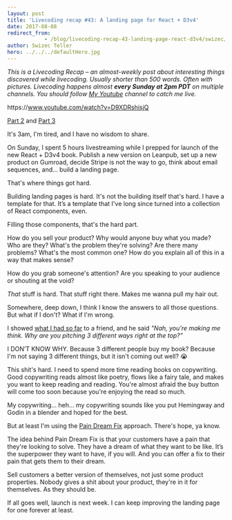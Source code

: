 ```yaml
---
layout: post
title: 'Livecoding recap #43: A landing page for React + D3v4'
date: 2017-08-08
redirect_from: 
            - /blog/livecoding-recap-43-landing-page-react-d3v4/swizec/7743
author: Swizec Teller
hero: ../../../defaultHero.jpg
---
```

_This is a Livecoding Recap – an almost-weekly post about interesting things discovered while livecoding. Usually shorter than 500 words. Often with pictures. Livecoding happens almost **every Sunday at 2pm PDT** on multiple channels. You should follow [My Youtube](https://www.youtube.com/TheSwizec) channel to catch me live._



https&#x3A;//www.youtube.com/watch?v=D9XDRshisjQ



[Part 2](https://www.youtube.com/watch?v=hFo5g04e0Wc) and [Part 3](https://www.youtube.com/watch?v=b6yqf_v6w9A)



It's 3am, I'm tired, and I have no wisdom to share.



On Sunday, I spent 5 hours livestreaming while I prepped for launch of the new React + D3v4 book. Publish a new version on Leanpub, set up a new product on Gumroad, decide Stripe is not the way to go, think about email sequences, and… build a landing page.



That's where things got hard.



Building landing pages is hard. It's not the building itself that's hard. I have a template for that. It’s a template that I've long since turned into a collection of React components, even.



Filling those components, that's the hard part.



How do you sell your product? Why would anyone buy what you made? Who are they? What's the problem they're solving? Are there many problems? What's the most common one? How do you explain all of this in a way that makes sense?



How do you grab someone's attention? Are you speaking to your audience or shouting at the void?



_That_ stuff is hard. That stuff right there. Makes me wanna pull my hair out.



Somewhere, deep down, I think I know the answers to all those questions. But what if I don't? What if I'm wrong.



I showed [what I had so far](https://react-d3js-landing-page-mbnbcvgyit.now.sh/) to a friend, and he said _"Nah, you're making me think. Why are you pitching 3 different ways right at the top?"_



I DON’T KNOW WHY. Because 3 different people buy my book? Because I'm not saying 3 different things, but it isn't coming out well? 😭



This shit's hard. I need to spend more time reading books on copywriting. Good copywriting reads almost like poetry, flows like a fairy tale, and makes you want to keep reading and reading. You're almost afraid the buy button will come too soon because you're enjoying the read so much.



My copywriting… heh… my copywriting sounds like you put Hemingway and Godin in a blender and hoped for the best.



But at least I'm using the [Pain Dream Fix](https://antonsten.com/understanding-pain-dream-fix/) approach. There's hope, ya know.



The idea behind Pain Dream Fix is that your customers have a pain that they're looking to solve. They have a dream of what they want to be like. It’s the superpower they want to have, if you will. And you can offer a fix to their pain that gets them to their dream.



Sell customers a better version of themselves, not just some product properties. Nobody gives a shit about your product, they're in it for themselves. As they should be.



If all goes well, launch is next week. I can keep improving the landing page for one forever at least.